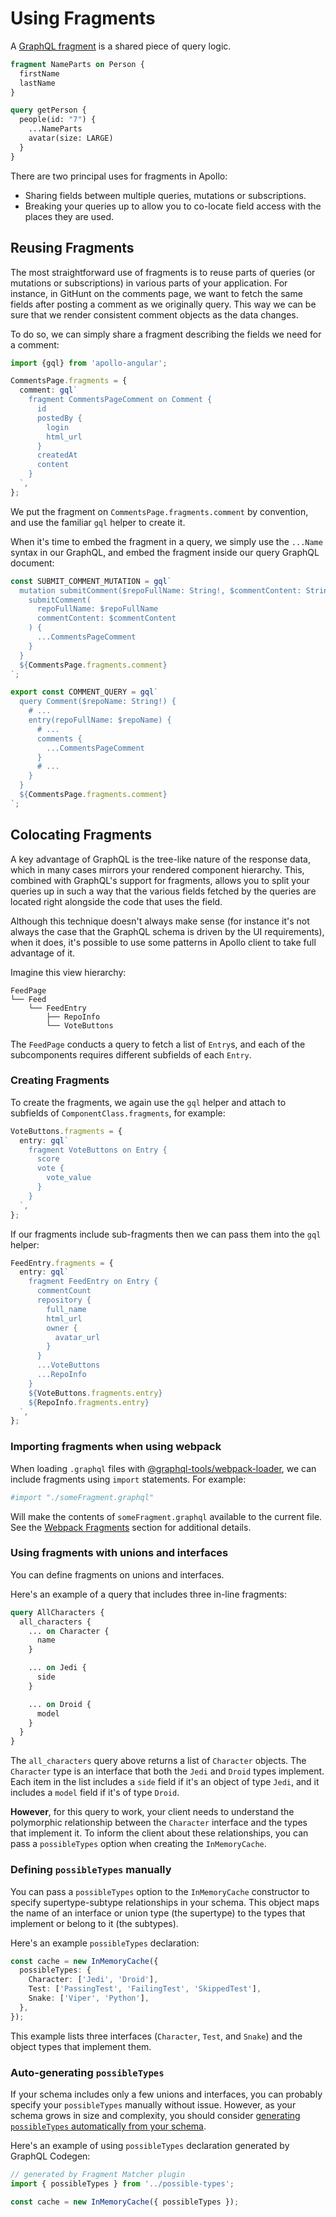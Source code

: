 # Using Fragments

A [GraphQL fragment](http://graphql.org/learn/queries/#fragments) is a shared piece of query logic.

```graphql
fragment NameParts on Person {
  firstName
  lastName
}

query getPerson {
  people(id: "7") {
    ...NameParts
    avatar(size: LARGE)
  }
}
```

There are two principal uses for fragments in Apollo:

- Sharing fields between multiple queries, mutations or subscriptions.
- Breaking your queries up to allow you to co-locate field access with the places they are used.

## Reusing Fragments

The most straightforward use of fragments is to reuse parts of queries (or mutations or subscriptions) in various parts of your application. For instance, in GitHunt on the comments page, we want to fetch the same fields after posting a comment as we originally query. This way we can be sure that we render consistent comment objects as the data changes.

To do so, we can simply share a fragment describing the fields we need for a comment:

```typescript
import {gql} from 'apollo-angular';

CommentsPage.fragments = {
  comment: gql`
    fragment CommentsPageComment on Comment {
      id
      postedBy {
        login
        html_url
      }
      createdAt
      content
    }
  `,
};
```

We put the fragment on `CommentsPage.fragments.comment` by convention, and use the familiar `gql` helper to create it.

When it's time to embed the fragment in a query, we simply use the `...Name` syntax in our GraphQL, and embed the fragment inside our query GraphQL document:

```typescript
const SUBMIT_COMMENT_MUTATION = gql`
  mutation submitComment($repoFullName: String!, $commentContent: String!) {
    submitComment(
      repoFullName: $repoFullName
      commentContent: $commentContent
    ) {
      ...CommentsPageComment
    }
  }
  ${CommentsPage.fragments.comment}
`;

export const COMMENT_QUERY = gql`
  query Comment($repoName: String!) {
    # ...
    entry(repoFullName: $repoName) {
      # ...
      comments {
        ...CommentsPageComment
      }
      # ...
    }
  }
  ${CommentsPage.fragments.comment}
`;
```

## Colocating Fragments

A key advantage of GraphQL is the tree-like nature of the response data, which in many cases mirrors your rendered component hierarchy. This, combined with GraphQL's support for fragments, allows you to split your queries up in such a way that the various fields fetched by the queries are located right alongside the code that uses the field.

Although this technique doesn't always make sense (for instance it's not always the case that the GraphQL schema is driven by the UI requirements), when it does, it's possible to use some patterns in Apollo client to take full advantage of it.

Imagine this view hierarchy:

```text
FeedPage
└── Feed
    └── FeedEntry
        ├── RepoInfo
        └── VoteButtons
```

The `FeedPage` conducts a query to fetch a list of `Entry`s, and each of the subcomponents requires different subfields of each `Entry`.

### Creating Fragments

To create the fragments, we again use the `gql` helper and attach to subfields of `ComponentClass.fragments`, for example:

```typescript
VoteButtons.fragments = {
  entry: gql`
    fragment VoteButtons on Entry {
      score
      vote {
        vote_value
      }
    }
  `,
};
```

If our fragments include sub-fragments then we can pass them into the `gql` helper:

```typescript
FeedEntry.fragments = {
  entry: gql`
    fragment FeedEntry on Entry {
      commentCount
      repository {
        full_name
        html_url
        owner {
          avatar_url
        }
      }
      ...VoteButtons
      ...RepoInfo
    }
    ${VoteButtons.fragments.entry}
    ${RepoInfo.fragments.entry}
  `,
};
```

### Importing fragments when using webpack

When loading `.graphql` files with [@graphql-tools/webpack-loader](https://www.npmjs.com/package/@graphql-tools/webpack-loader), we can include fragments using `import` statements. For example:

```graphql
#import "./someFragment.graphql"
```

Will make the contents of `someFragment.graphql` available to the current file. See the [Webpack Fragments](../recipes/webpack#fragments) section for additional details.

### Using fragments with unions and interfaces

You can define fragments on unions and interfaces.

Here's an example of a query that includes three in-line fragments:

```graphql
query AllCharacters {
  all_characters {
    ... on Character {
      name
    }

    ... on Jedi {
      side
    }

    ... on Droid {
      model
    }
  }
}
```

The `all_characters` query above returns a list of `Character` objects. The `Character` type is an interface that both the `Jedi` and `Droid` types implement. Each item in the list includes a `side` field if it's an object of type `Jedi`, and it includes a `model` field if it's of type `Droid`.

**However**, for this query to work, your client needs to understand the polymorphic relationship between the `Character` interface and the types that implement it. To inform the client about these relationships, you can pass a `possibleTypes` option when creating the `InMemoryCache`.

### Defining `possibleTypes` manually

You can pass a `possibleTypes` option to the `InMemoryCache` constructor to specify supertype-subtype relationships in your schema. This object maps the name of an interface or union type (the supertype) to the types that implement or belong to it (the subtypes).

Here's an example `possibleTypes` declaration:

```typescript
const cache = new InMemoryCache({
  possibleTypes: {
    Character: ['Jedi', 'Droid'],
    Test: ['PassingTest', 'FailingTest', 'SkippedTest'],
    Snake: ['Viper', 'Python'],
  },
});
```

This example lists three interfaces (`Character`, `Test`, and `Snake`) and the object types that implement them.

### Auto-generating `possibleTypes`

If your schema includes only a few unions and interfaces, you can probably specify your `possibleTypes` manually without issue. However, as your schema grows in size and complexity, you should consider [generating `possibleTypes` automatically from your schema](https://www.graphql-code-generator.com/docs/plugins/fragment-matcher#usage-with-apollo-client-3).

Here's an example of using `possibleTypes` declaration generated by GraphQL Codegen:

```typescript
// generated by Fragment Matcher plugin
import { possibleTypes } from '../possible-types';

const cache = new InMemoryCache({ possibleTypes });
```
